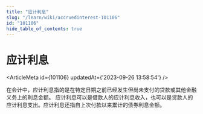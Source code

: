 ```yaml
---
title: "应计利息"
slug: "/learn/wiki/accruedinterest-101106"
id: "101106"
hide_table_of_contents: true
---
```



# 应计利息

<ArticleMeta id={101106} updatedAt={'2023-09-26 13:58:54'} />
<div className='border-solid border-b border-t-0 my-4 border-[var(--ifm-color-gray-300)]' />

在会计中，应计利息指的是在特定日期之前已经发生但尚未支付的贷款或其他金融义务上的利息金额。 应计利息可以是借款人的应计利息收入，也可以是贷款人的应计利息支出。应计利息还指自上次付款以来累计的债券利息金额。
